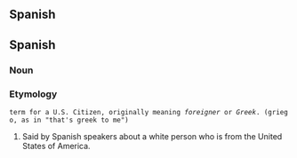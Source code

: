 ==Spanish==
==Spanish==
===Noun===
===Etymology===
 term for a U.S. Citizen, originally meaning ''foreigner'' or ''Greek''. (griego, as in "that's greek to me")

# Said by Spanish speakers about a  white person who is from the United States of America.